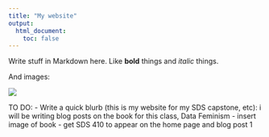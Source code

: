 ```yaml
---
title: "My website"
output:
  html_document:
    toc: false
---
```


Write stuff in Markdown here. Like **bold** things and *italic* things. 

And images:

![](https://media.giphy.com/media/1hqYk0leUMddBBkAM7/giphy.gif)

TO DO: 
- Write a quick blurb (this is my website for my SDS capstone, etc): i will be writing blog posts on the book for this class, Data Feminism 
- insert image of book
- get SDS 410 to appear on the home page and blog post 1
